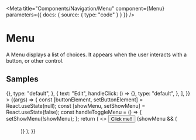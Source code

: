 
<Meta
  title="Components/Navigation/Menu"
  component={Menu}
  parameters={{ docs: { source: { type: "code" } } }}
/>

# Menu

A Menu displays a list of choices. It appears when the user interacts with a button, or other control.

<ArgsTable of={Menu} />

## Samples

<Canvas>
  <Story
    name="Example"
    args={{
      contents: [
        {
          text: "Save",
          handleClick: () => {},
          type: "default",
        },
        {
          text: "Edit",
          handleClick: () => {},
          type: "default",
        },
      ],
    }}
  >
    {(args) => {
      const [buttonElement, setButtonElement] = React.useState(null);
      const [showMenu, setShowMenu] = React.useState(false);
      const handleToggleMenu = () => {
        setShowMenu(!showMenu);
      };
      return (
        <>
          <button ref={setButtonElement} onClick={handleToggleMenu}>
            Click me!!
          </button>
          {showMenu && (
            <Menu
              {...args}
              baseElement={buttonElement}
              onClose={handleToggleMenu}
            />
          )}
        </>
      );
    }}
  </Story>
</Canvas>
